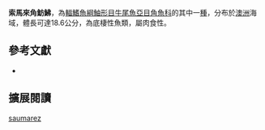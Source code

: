 {{Speciesbox
| name = 索馬來角魴鮄
| image = 
| image_caption = 
| status = NE
| status_system = IUCN3.1
| genus = Pterygotrigla
| species = saumarez
| authority = [[Last_&_Richards|Last & Richards]], 2012
| synonyms = 
}}
'''索馬來角魴鮄'''，為[[輻鰭魚綱|輻鰭魚綱]][[鮋形目|鮋形目]][[牛尾魚亞目|牛尾魚亞目]][[角魚科|角魚科]]的其中一[[種|種]]，分布於[[澳洲|澳洲]]海域，體長可達18.6公分，為底棲性魚類，屬肉食性。

== 參考文獻 ==
*{{FishBase_species|genus=Pterygotrigla|species=saumarez|year=2012|month=8}}

== 擴展閱讀 ==
{{refbegin}}
{{wikispecies-inline|Pterygotrigla saumarez|索馬來角魴鮄}}
{{refend}}
{{Taxonbar|from=Q5533588}}

[[Category:角魴鮄屬|saumarez]]


{{鮋形目小作品}}